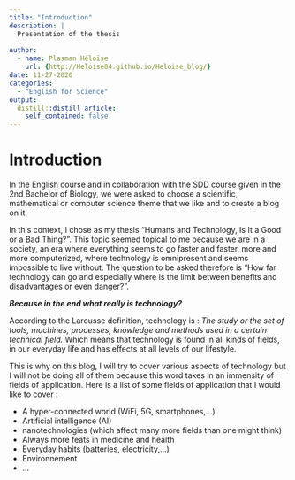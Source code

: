 ```yaml
---
title: "Introduction"
description: | 
  Presentation of the thesis
  
author:
  - name: Plasman Héloïse
    url: {http://Heloise04.github.io/Heloise_blog/}
date: 11-27-2020
categories:
  - "English for Science"
output:
  distill::distill_article:
    self_contained: false
---
```


# Introduction 
In the English course and in collaboration with the SDD course given in the 2nd Bachelor of Biology, we were asked to choose a scientific, mathematical or computer science theme that we like and to create a blog on it.

In this context, I chose as my thesis "Humans and Technology, Is It a Good or a Bad Thing?".
This topic seemed topical to me because we are in a society, an era where everything seems to go faster and faster, more and more computerized, where technology is omnipresent and seems impossible to live without. The question to be asked therefore is “How far technology can go and especially where is the limit between benefits and disadvantages or even danger?”.

__*Because in the end what really is technology?*__

According to the Larousse definition, technology is : *The study or the set of tools, machines, processes, knowledge and methods used in a certain technical field.* Which means that technology is found in all kinds of fields, in our everyday life and has effects at all levels of our lifestyle.

This is why on this blog, I will try to cover various aspects of technology but I will not be doing all of them because this word takes in an immensity of fields of application.
Here is a list of some fields of application that I would like to cover :

* A hyper-connected world (WiFi, 5G, smartphones,...)
* Artificial intelligence (AI)
* nanotechnologies (which affect many more fields than one might think)
* Always more feats in medicine and health
* Everyday habits (batteries, electricity,...)
* Environnement  
* …
